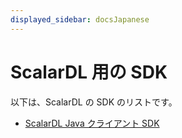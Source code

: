 ```yaml
---
displayed_sidebar: docsJapanese
---
```


# ScalarDL 用の SDK


<TranslationBanner />

以下は、ScalarDL の SDK のリストです。

- [ScalarDL Java クライアント SDK](scalardl-java-client-sdk/README.mdx)

